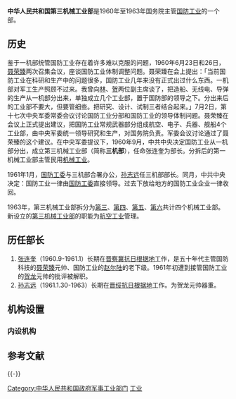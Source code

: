 {{Pathnav|中华人民共和国国务院|国务院组成部门}}
{{Infobox PRCG
|机构名称 = 中华人民共和国第三机械工业部
|标志1 = National Emblem of the People's Republic of China.svg
|上级机构 = [[中华人民共和国国务院|中华人民共和国国务院]]
|机构类型 = [[国务院组成部门|国务院组成部门]]
|行政级别 = 正部级
|地址1 = [[北京市|北京市]]
|沿革链接 = 中华人民共和国国务院机构时间线
|时期1 = 1960–1963
|机构1 = '''中华人民共和国第三机械工业部'''
}}
'''中华人民共和国第三机械工业部'''是1960年至1963年国务院主管[[国防工业|国防工业]]的一个部。
==历史==
鉴于一机部统管国防工业存在着许多难以克服的问题，1960年6月23日和26日，[[聂荣臻|聂荣臻]]两次召集会议，座谈国防工业体制调整问题。聂荣臻在会上提出：「当前国防工业在科研和生产中的问题很多，国防工业几年来没有正式出过什么东西。一机部对军工生产照顾不过来。我曾向[[林彪|林]]、[[贺龙|贺]]两位副主席谈了，把造船、无线电、导弹的生产从一机部分出来，单独成立几个工业部，置于国防部的领导之下。分出来后的工业部不要大，但要管细些。把研究、设计、试制三者结合起来。」7月2日，第十七次中央军委常委会议讨论国防工业分部和国防工业的领导体制问题。聂荣臻在会议上正式提出建议，把国防工业常规武器部分组成航空、电子、兵器、舰船4个工业部，由中央军委统一领导研究和生产，对国务院负责。军委会议讨论通过了聂荣臻的这个建议。在中央军委提议下，1960年9月，中共中央决定国防工业从一机部分出，成立第三机械工业部（简称'''三机部'''），任命张连奎为部长。分拆后的第一机械工业部主管民用[[机械工业|机械工业]]。

1961年1月，[[国防工委|国防工委]]与三机部合署办公，[[孙志远|孙志远]]任三机部部长。同月，中共中央决定：国防工业一律由[[国防工委|国防工委]]直接领导。过去下放给地方的国防工业企业一律收回。

1963年，第三机械工业部拆分为[[中华人民共和国航空工业部|第三]]、[[中华人民共和国第四机械工业部|第四]]、[[中华人民共和国第五机械工业部|第五]]、[[中华人民共和国第六机械工业部|第六]]共计四个机械工业部。新设立的[[中华人民共和国航空工业部|第三机械工业部]]的职能为[[航空工业|航空工业]]管理。

== 历任部长 ==
# [[张连奎|张连奎]]（1960.9-1961.1）长期在[[晋察冀抗日根据地|晋察冀抗日根据地]]工作，是五十年代主管国防科技的[[聂荣臻|聂荣臻]]元帅、国防工业的[[赵尔陆|赵尔陆]]的老下级。1961年初遭到接管国防工业的[[贺龙|贺龙]]元帅的批评被解职。
# [[孙志远|孙志远]]（1961.1.30-1963）长期在[[晋绥抗日根据地|晋绥抗日根据地]]工作。为贺龙元帅器重。

== 机构设置 ==
=== 内设机构 ===

== 参考文献 ==
{{Reflist}}

{{-}}
{{Serial|先前机关|由[[中华人民共和国第一机械工业部|中华人民共和国第一机械工业部]]下属<br />[[国防工业|国防工业]]相关管理局独立|{{PRC}}[[国务院组成部门|国务院组成部门]]<br />'''中华人民共和国第三机械工业部'''<br />1960年9月－1963年3月|后继机关|拆分为[[中华人民共和国航空工业部|第三]]、[[中华人民共和国第四机械工业部|第四]]、<br />[[中华人民共和国第五机械工业部|第五]]、[[中华人民共和国第六机械工业部|第六]]机械工业部}}

{{第2届国务院|组成部门}}
{{中国兵器装备集团}}

[[Category:中华人民共和国政府军事工业部门|Category:中华人民共和国政府军事工业部门]]
[[Category:国务院已撤销各部|工业]]